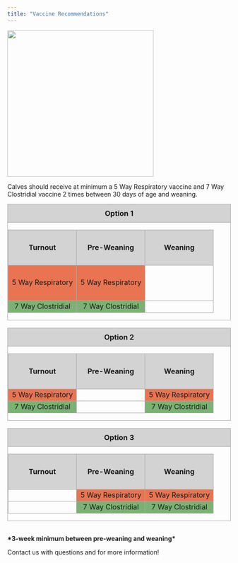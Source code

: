 ```yaml
---
title: "Vaccine Recommendations"
---
```


![](images/Calf.JPG){fig-align="left" width="331"}

Calves should receive at minimum a 5 Way Respiratory vaccine and 7 Way Clostridial vaccine 2 times between 30 days of age and weaning.

```{=html}
<!-- Option 1 -->
<div style="width:100%; border:1px solid #aaa;">

  <h3 style="text-align:center; background-color:#d3d3d3; border-bottom:1px solid #aaa; padding:10px; margin:0;">
    Option 1
  </h3>

  <table style="border-collapse: collapse; width: 100%; table-layout: fixed; text-align: center;">
    <thead style="background-color: #d3d3d3;">
      <tr>
        <th style="border: 1px solid #aaa; width: 33.33%; height: 80px;">Turnout</th>
        <th style="border: 1px solid #aaa; width: 33.33%;">Pre-Weaning</th>
        <th style="border: 1px solid #aaa; width: 33.33%;">Weaning</th>
      </tr>
    </thead>
    <tbody>
      <tr>
        <td style="background-color: #e97451; border: 1px solid #aaa; height: 80px;">5 Way Respiratory</td>
        <td style="background-color: #e97451; border: 1px solid #aaa;">5 Way Respiratory</td>
        <td style="border: 1px solid #aaa;"></td>
      </tr>
      <tr>
        <td style="background-color: #7bb274; border: 1px solid #aaa;">7 Way Clostridial</td>
        <td style="background-color: #7bb274; border: 1px solid #aaa;">7 Way Clostridial</td>
        <td style="border: 1px solid #aaa;"></td>
      </tr>
    </tbody>
  </table>
</div>

<br>

<!-- Option 2 -->
<div style="width:100%; border:1px solid #aaa;">

  <h3 style="text-align:center; background-color:#d3d3d3; border-bottom:1px solid #aaa; padding:10px; margin:0;">
    Option 2
  </h3>

  <table style="border-collapse: collapse; width: 100%; table-layout: fixed; text-align: center;">
    <thead style="background-color: #d3d3d3;">
      <tr>
        <th style="border: 1px solid #aaa; width: 33.33%; height: 80px;">Turnout</th>
        <th style="border: 1px solid #aaa; width: 33.33%;">Pre-Weaning</th>
        <th style="border: 1px solid #aaa; width: 33.33%;">Weaning</th>
      </tr>
    </thead>
    <tbody>
      <tr>
        <td style="background-color: #e97451; border: 1px solid #aaa;">5 Way Respiratory</td>
        <td style="border: 1px solid #aaa;"></td>
        <td style="background-color: #e97451; border: 1px solid #aaa;">5 Way Respiratory</td>
      </tr>
      <tr>
        <td style="background-color: #7bb274; border: 1px solid #aaa;">7 Way Clostridial</td>
        <td style="border: 1px solid #aaa;"></td>
        <td style="background-color: #7bb274; border: 1px solid #aaa;">7 Way Clostridial</td>
      </tr>
    </tbody>
  </table>
</div>

<br>

<!-- Option 3 -->
<div style="width:100%; border:1px solid #aaa;">

  <h3 style="text-align:center; background-color:#d3d3d3; border-bottom:1px solid #aaa; padding:10px; margin:0;">
    Option 3
  </h3>

  <table style="border-collapse: collapse; width: 100%; table-layout: fixed; text-align: center;">
    <thead style="background-color: #d3d3d3;">
      <tr>
        <th style="border: 1px solid #aaa; width: 33.33%; height: 80px;">Turnout</th>
        <th style="border: 1px solid #aaa; width: 33.33%;">Pre-Weaning</th>
        <th style="border: 1px solid #aaa; width: 33.33%;">Weaning</th>
      </tr>
    </thead>
    <tbody>
      <tr>
        <td style="border: 1px solid #aaa;"></td>
        <td style="background-color: #e97451; border: 1px solid #aaa;">5 Way Respiratory</td>
        <td style="background-color: #e97451; border: 1px solid #aaa;">5 Way Respiratory</td>
      </tr>
      <tr>
        <td style="border: 1px solid #aaa;"></td>
        <td style="background-color: #7bb274; border: 1px solid #aaa;">7 Way Clostridial</td>
        <td style="background-color: #7bb274; border: 1px solid #aaa;">7 Way Clostridial</td>
      </tr>
    </tbody>
  </table>
</div>

<br>
```

**\*3-week minimum between pre-weaning and weaning\***

Contact us with questions and for more information!
